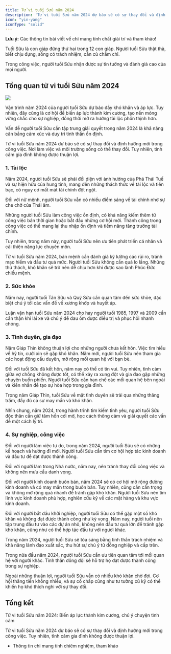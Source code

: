 ```yaml
---
title: Tử vi tuổi Sửu năm 2024
description: 'Tử vi tuổi Sửu năm 2024 dự báo sẽ có sự thay đổi và định hướng mới trong công việc. Tuy nhiên, tình cảm gia đình không được thuận lợi.'
icon: "yin-yang"
iconType: "solid"
---
```


<Warning> **Lưu ý:** Các thông tin bài viết về chỉ mang tính chất giải trí và tham khảo! </Warning>

Tuổi Sửu là con giáp đứng thứ hai trong 12 con giáp. Người tuổi Sửu thật thà, biết chịu đựng, sống có trách nhiệm, cần cù chăm chỉ. 

Trong công việc, người tuổi Sửu nhận được sự tin tưởng và đánh giá cao của mọi người. 

## Tổng quan tử vi tuổi Sửu năm 2024

<Frame caption="Tử vi tuổi Sửu năm 2024 dự báo sẽ có sự thay đổi và định hướng mới trong công việc. Tuy nhiên, tình cảm gia đình không được thuận lợi.">
    <img src="https://raw.githubusercontent.com/hautph/docs/main/images/tu-vi-tuoi-suu-nam-2024.jpeg" />
</Frame>

Vận trình năm 2024 của người tuổi Sửu dự báo đầy khó khăn và áp lực. Tuy nhiên, đây cũng là cơ hội để biến áp lực thành kim cương, tạo nền móng vững chắc cho sự nghiệp, đồng thời mở ra hướng tài lộc phồn thịnh hơn.

Vấn đề người tuổi Sửu cần tập trung giải quyết trong năm 2024 là khả năng cân bằng cảm xúc và duy trì tinh thần ổn định. 

Tử vi tuổi Sửu năm 2024 dự báo sẽ có sự thay đổi và định hướng mới trong công việc. Nơi làm việc và môi trường sống có thể thay đổi. Tuy nhiên, tình cảm gia đình không được thuận lợi.

### 1. Tài lộc

Năm 2024, người tuổi Sửu sẽ phải đối diện với ảnh hưởng của Phá Thái Tuế và sự hiện hữu của hung tinh, mang đến những thách thức về tài lộc và tiền bạc, có nguy cơ mất mát tài chính đột ngột. 

Đối với nữ mệnh, người tuổi Sửu vẫn có nhiều điểm sáng về tài chính nhờ sự che chở của Thái âm.

Những người tuổi Sửu làm công việc ổn định, có khả năng kiếm thêm từ công việc bán thời gian hoặc bắt đầu những cơ hội mới. Thành công trong công việc có thể mang lại thu nhập ổn định và tiềm năng tăng trưởng tài chính.

Tuy nhiên, trong năm này, người tuổi Sửu nên ưu tiên phát triển cá nhân và cải thiện năng lực chuyên môn.

Tử vi tuổi Sửu năm 2024, bản mệnh cần đánh giá kỹ lưỡng các rủi ro, tránh mạo hiểm và đầu tư quá mức. Người tuổi Sửu không cần quá lo lắng. Những thử thách, khó khăn sẽ trở nên dễ chịu hơn khi được sao lành Phúc Đức chiếu mệnh. 

### 2. Sức khỏe

Năm nay, người tuổi Tân Sửu và Quý Sửu cần quan tâm đến sức khỏe, đặc biệt chú ý tới các vấn đề về xương khớp và huyết áp.

Luận vận hạn tuổi Sửu năm 2024 cho hay người tuổi 1985, 1997 và 2009 cần cẩn thận khi lái xe và chú ý để đau ốm được điều trị và phục hồi nhanh chóng.

### 3. Tình duyên, gia đạo

Năm Giáp Thìn không thuận lợi cho những người chưa kết hôn. Việc tìm hiểu về hỷ tín, cưới xin sẽ gặp khó khăn. Năm mới, người tuổi Sửu nên tham gia các hoạt động cầu duyên, mở rộng mối quan hệ với bạn bè.

Đối với tuổi Sửu đã kết hôn, năm nay có thể có tin vui. Tuy nhiên, tình cảm giữa vợ chồng không được tốt, có thể xảy ra xung đột và gia đạo gặp những chuyện buồn phiền. Người tuổi Sửu cần hạn chế các mối quan hệ bên ngoài và kiên nhẫn để tạo sự hòa hợp trong gia đình. 

Trong năm Giáp Thìn, tuổi Sửu về mặt tình duyên sẽ trải qua những thăng trầm, đầy đủ cả sự may mắn và khó khăn. 

Nhìn chung, năm 2024, trong hành trình tìm kiếm tình yêu, người tuổi Sửu độc thân cần giữ tâm hồn cởi mở, học cách thông cảm và giải quyết các vấn đề một cách lý trí. 

### 4. Sự nghiệp, công việc

Đối với người làm việc tự do, trong năm 2024, người tuổi Sửu sẽ có những kế hoạch và hướng đi mới. Người tuổi Sửu cần tìm cơ hội hợp tác kinh doanh và đầu tư để đạt được thành công.

Đối với người làm trong Nhà nước, năm nay, nên tránh thay đổi công việc và không nên mưu cầu danh vọng.

Đối với người kinh doanh buôn bán, năm 2024 sẽ có cơ hội mở rộng đường kinh doanh và có may mắn trong buôn bán. Tuy nhiên, cũng cần cẩn trọng và không mở rộng quá nhanh để tránh gặp khó khăn. Người tuổi Sửu nên tìm lĩnh vực kinh doanh phù hợp, nghiên cứu kỹ về các mặt hàng và khu vực kinh doanh.

Đối với người bắt đầu khởi nghiệp, người tuổi Sửu có thể gặp một số khó khăn và không đạt được thành công như kỳ vọng. Năm nay, người tuổi nên tập trung đầu tư vào các dự án nhỏ, không nên đầu tư quá lớn để tránh gặp khó khăn, cũng như có thể hợp tác đầu tư với người khác.

Trong năm 2024, người tuổi Sửu sẽ tỏa sáng bằng tinh thần trách nhiệm và khả năng lãnh đạo xuất sắc, thu hút sự chú ý từ đồng nghiệp và cấp trên. 

Trong nửa đầu năm 2024, người tuổi Sửu cần ưu tiên quan tâm tới mối quan hệ với người khác. Tinh thần đồng đội sẽ hỗ trợ họ đạt được thành công trong sự nghiệp.

Ngoài những thuận lợi, người tuổi Sửu vẫn có nhiều khó khăn chờ đợi. Cơ hội thăng tiến không nhiều, và sự cố chấp cũng như tư tưởng cũ kỹ có thể khiến họ khó thích nghi với sự thay đổi.

## Tổng kết

Tử vi tuổi Sửu năm 2024: Biến áp lực thành kim cương, chú ý chuyện tình cảm

Tử vi tuổi Sửu năm 2024 dự báo sẽ có sự thay đổi và định hướng mới trong công việc. Tuy nhiên, tình cảm gia đình không được thuận lợi.

* Thông tin chỉ mang tính chiêm nghiệm, tham khảo
